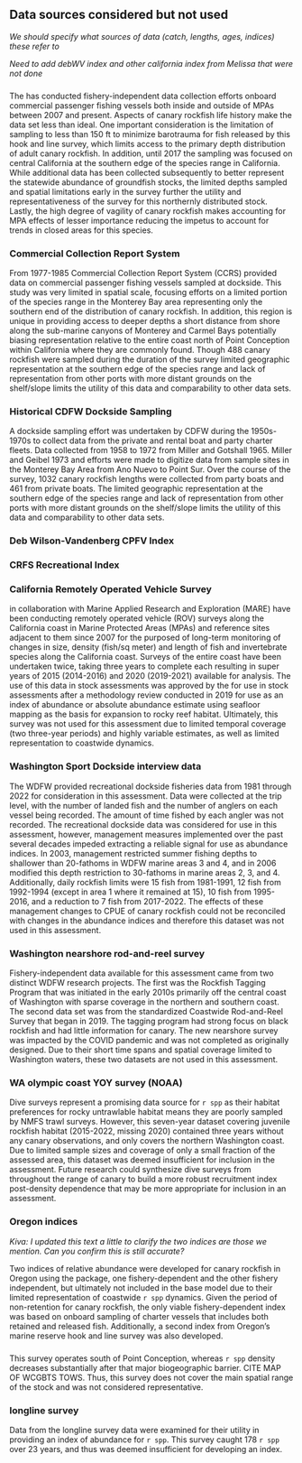 ## Data sources considered but not used


*We should specify what sources of data (catch, lengths, ages, indices) these refer to*

*Need to add debWV index and other california index from Melissa that were not done*

### \gls{s-ccfrp}

The \gls{s-ccfrp} has conducted fishery-independent data collection efforts onboard commercial passenger fishing vessels both inside and outside of MPAs between 2007 and present. Aspects of canary rockfish life history make the data set less than ideal. One important consideration is the limitation of sampling to less than 150 ft to minimize barotrauma for fish released by this hook and line survey, which limits access to the primary depth distribution of adult canary rockfish. In addition, until 2017 the sampling was focused on central California at the southern edge of the species range in California. While additional data has been collected subsequently to better represent the statewide abundance of groundfish stocks, the limited depths sampled and spatial limitations early in the survey further the utility and representativeness of the survey for this northernly distributed stock. Lastly, the high degree of vagility of canary rockfish makes accounting for MPA effects of lesser importance reducing the impetus to account for trends in closed areas for this species.

### Commercial Collection Report System

From 1977-1985 Commercial Collection Report System (CCRS) provided data on commercial passenger fishing vessels sampled at dockside. This study was very limited in spatial scale, focusing efforts on a limited portion of the species range in the Monterey Bay area representing only the southern end of the distribution of canary rockfish. In addition, this region is unique in providing access to deeper depths a short distance from shore along the sub-marine canyons of Monterey and Carmel Bays potentially biasing representation relative to the entire coast north of Point Conception within California where they are commonly found. Though 488 canary rockfish were sampled during the duration of the survey limited geographic representation at the southern edge of the species range and lack of representation from other ports with more distant grounds on the shelf/slope limits the utility of this data and comparability to other data sets.

### Historical CDFW Dockside Sampling

A dockside sampling effort was undertaken by CDFW during the 1950s-1970s to collect data from the private and rental boat and party charter fleets. Data collected from 1958 to 1972 from Miller and Gotshall 1965. Miller and Geibel 1973 and efforts were made to digitize data from sample sites in the Monterey Bay Area from Ano Nuevo to Point Sur. Over the course of the survey, 1032 canary rockfish lengths were collected from party boats and 461 from private boats. The limited geographic representation at the southern edge of the species range and lack of representation from other ports with more distant grounds on the shelf/slope limits the utility of this data and comparability to other data sets.

### Deb Wilson-Vandenberg CPFV Index

### CRFS Recreational Index

### California Remotely Operated Vehicle Survey

\Gls{cdfw} in collaboration with Marine Applied Research and Exploration (MARE) have been conducting remotely operated vehicle (ROV) surveys along the California coast in Marine Protected Areas (MPAs) and reference sites adjacent to them since 2007 for the purposed of long-term monitoring of changes in size, density (fish/sq meter) and length of fish and invertebrate species along the California coast. Surveys of the entire coast have been undertaken twice, taking three years to complete each resulting in super years of 2015 (2014-2016) and 2020 (2019-2021) available for analysis. The use of this data in stock assessments was approved by the \gls{ssc} for use in stock assessments after a methodology review conducted in 2019 for use as an index of abundance or absolute abundance estimate using seafloor mapping as the basis for expansion to rocky reef habitat. Ultimately, this survey was not used for this assessment due to limited temporal coverage (two three-year periods) and highly variable estimates, as well as limited representation to coastwide dynamics.

### Washington Sport Dockside interview data

The WDFW provided recreational dockside fisheries data from 1981 through 2022 for consideration in this assessment. Data were collected at the trip level, with the number of landed fish and the number of anglers on each vessel being recorded. The amount of time fished by each angler was not recorded. The recreational dockside data was considered for use in this assessment, however, management measures implemented over the past several decades impeded extracting a reliable signal for use as abundance indices. In 2003, management restricted summer fishing depths to shallower than 20-fathoms in WDFW marine areas 3 and 4, and in 2006 modified this depth restriction to 30-fathoms in marine areas 2, 3, and 4. Additionally, daily rockfish limits were 15 fish from 1981-1991, 12 fish from 1992-1994 (except in area 1 where it remained at 15), 10 fish from 1995-2016, and a reduction to 7 fish from 2017-2022. The effects of these management changes to CPUE of canary rockfish could not be reconciled with changes in the abundance indices and therefore this dataset was not used in this assessment.

### Washington nearshore rod-and-reel survey

Fishery-independent data available for this assessment came from two distinct WDFW research projects. The first was the Rockfish Tagging Program that was initiated in the early 2010s primarily off the central coast of Washington with sparse coverage in the northern and southern coast. The second data set was from the standardized Coastwide Rod-and-Reel Survey that began in 2019. The tagging program had strong focus on black rockfish and had little information for canary. The new nearshore survey was impacted by the COVID pandemic and was not completed as originally designed. Due to their short time spans and spatial coverage limited to Washington waters, these two datasets are not used in this assessment.

### WA olympic coast YOY survey (NOAA)

Dive surveys represent a promising data source for `r spp` as their habitat preferences for rocky untrawlable habitat means they are poorly sampled by NMFS trawl surveys. However, this seven-year dataset covering juvenile rockfish habitat (2015-2022, missing 2020) contained three years without any canary observations, and only covers the northern Washington coast. Due to limited sample sizes and coverage of only a small fraction of the assessed area, this dataset was deemed insufficient for inclusion in the assessment. Future research could synthesize dive surveys from throughout the range of canary to build a more robust recruitment index post-density dependence that may be more appropriate for inclusion in an assessment. 

### Oregon indices

*Kiva: I updated this text a little to clarify the two indices are those we mention. Can you confirm this is still accurate?*

Two indices of relative abundance were developed for canary rockfish in Oregon using the \gls{sdmtmb} package, one fishery-dependent and the other fishery independent, but ultimately not included in the base model due to their limited representation of coastwide `r spp` dynamics. Given the period of non-retention for canary rockfish, the only viable fishery-dependent index was based on onboard sampling of charter vessels that includes both retained and released fish. Additionally, a second index from Oregon’s marine reserve hook and line survey was also developed.

### \gls{s-hkl}

This survey operates south of Point Conception, whereas `r spp` density decreases substantially after that major biogeographic barrier. CITE MAP OF WCGBTS TOWS. Thus, this survey does not cover the main spatial range of the stock and was not considered representative.

### \gls{iphc} longline survey

Data from the \gls{iphc} longline survey data were examined for their utility in providing an index of abundance for `r spp`. This survey caught 178 `r spp` over 23 years, and thus was deemed insufficient for developing an index.